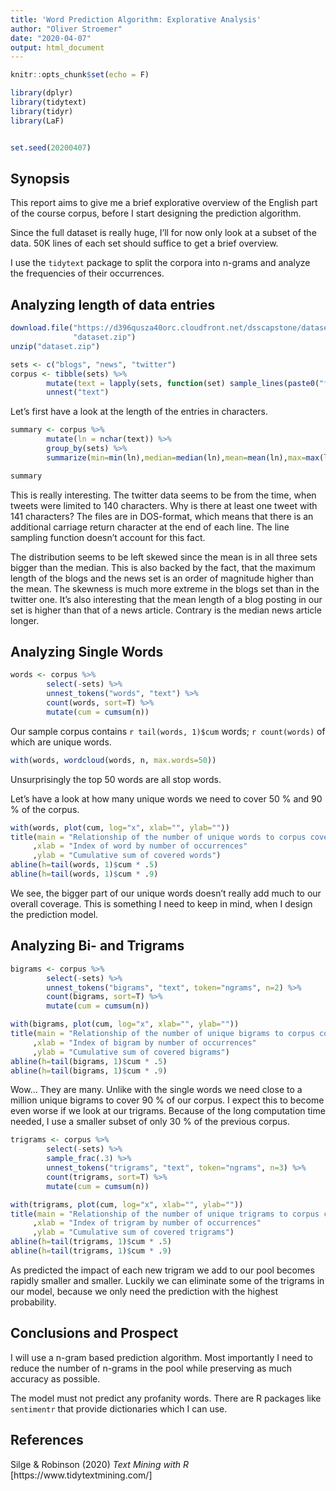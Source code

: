 ```yaml
---
title: 'Word Prediction Algorithm: Explorative Analysis'
author: "Oliver Stroemer"
date: "2020-04-07"
output: html_document
---
```

```r
knitr::opts_chunk$set(echo = F)
```

```r
library(dplyr)
library(tidytext)
library(tidyr)
library(LaF)


set.seed(20200407)
```

## Synopsis

This report aims to give me a brief explorative overview of the English part of
the course corpus, before I start designing the prediction algorithm.

Since the full dataset is really huge, I'll for now only look at a subset of the
data. 50K lines of each set should suffice to get a brief overview.

I use the `tidytext` package to split the corpora into n-grams and analyze the
frequencies of their occurrences.

## Analyzing length of data entries

```r
download.file("https://d396qusza40orc.cloudfront.net/dsscapstone/dataset/Coursera-SwiftKey.zip",
              "dataset.zip")
unzip("dataset.zip")
```

```r
sets <- c("blogs", "news", "twitter")
corpus <- tibble(sets) %>%
        mutate(text = lapply(sets, function(set) sample_lines(paste0("final/en_US/en_US.", set, ".txt"), 50000))) %>%
        unnest("text")
```

Let's first have a look at the length of the entries in characters.

```r
summary <- corpus %>%
        mutate(ln = nchar(text)) %>%
        group_by(sets) %>%
        summarize(min=min(ln),median=median(ln),mean=mean(ln),max=max(ln))

summary

```

This is really interesting. The twitter data seems to be from the time, when
tweets were limited to 140 characters. Why is there at least one tweet with 141
characters? The files are in DOS-format, which means that there is an additional
carriage return character at the end of each line. The line sampling function
doesn't account for this fact.

The distribution seems to be left skewed since the mean is in all three sets
bigger than the median. This is also backed by the fact, that the maximum length
of the blogs and the news set is an order of magnitude higher than the mean. The
skewness is much more extreme in the blogs set than in the twitter one. It's
also interesting that the mean length of a blog posting in our set is higher
than that of a news article. Contrary is the median news article longer.

## Analyzing Single Words

```r
words <- corpus %>%
        select(-sets) %>%
        unnest_tokens("words", "text") %>%
        count(words, sort=T) %>%
        mutate(cum = cumsum(n))
```

Our sample corpus contains `r tail(words, 1)$cum` words; `r count(words)` of
which are unique words.

```r
with(words, wordcloud(words, n, max.words=50))
```

Unsurprisingly the top 50 words are all stop words.

Let's have a look at how many unique words we need to cover 50 % and 90 % of the
corpus.

```r
with(words, plot(cum, log="x", xlab="", ylab=""))
title(main = "Relationship of the number of unique words to corpus coverage"
     ,xlab = "Index of word by number of occurrences"
     ,ylab = "Cumulative sum of covered words")
abline(h=tail(words, 1)$cum * .5)
abline(h=tail(words, 1)$cum * .9)
```

We see, the bigger part of our unique words doesn't really add much to our
overall coverage. This is something I need to keep in mind, when I design the
prediction model.

## Analyzing Bi- and Trigrams

```r
bigrams <- corpus %>%
        select(-sets) %>%
        unnest_tokens("bigrams", "text", token="ngrams", n=2) %>%
        count(bigrams, sort=T) %>%
        mutate(cum = cumsum(n))
```

```r
with(bigrams, plot(cum, log="x", xlab="", ylab=""))
title(main = "Relationship of the number of unique bigrams to corpus coverage"
     ,xlab = "Index of bigram by number of occurrences"
     ,ylab = "Cumulative sum of covered bigrams")
abline(h=tail(bigrams, 1)$cum * .5)
abline(h=tail(bigrams, 1)$cum * .9)
```

Wow... They are many. Unlike with the single words we need close to a million
unique bigrams to cover 90 % of our corpus. I expect this to become even worse
if we look at our trigrams. Because of the long computation time needed, I use a
smaller subset of only 30 % of the previous corpus.

```r
trigrams <- corpus %>%
        select(-sets) %>%
        sample_frac(.3) %>%
        unnest_tokens("trigrams", "text", token="ngrams", n=3) %>%
        count(trigrams, sort=T) %>%
        mutate(cum = cumsum(n))
```

```r
with(trigrams, plot(cum, log="x", xlab="", ylab=""))
title(main = "Relationship of the number of unique trigrams to corpus coverage"
     ,xlab = "Index of trigram by number of occurrences"
     ,ylab = "Cumulative sum of covered trigrams")
abline(h=tail(trigrams, 1)$cum * .5)
abline(h=tail(trigrams, 1)$cum * .9)
```

As predicted the impact of each new trigram we add to our pool becomes rapidly
smaller and smaller. Luckily we can eliminate some of the trigrams in our model,
because we only need the prediction with the highest probability.

## Conclusions and Prospect

I will use a n-gram based prediction algorithm. Most importantly I need to
reduce the number of n-grams in the pool while preserving as much accuracy as
possible.

The model must not predict any profanity words. There are R packages like
`sentimentr` that provide dictionaries which I can use.

## References

Silge & Robinson (2020) *Text Mining with R* [https://www.tidytextmining.com/]
